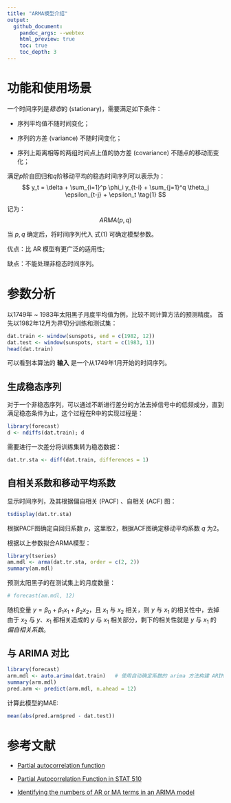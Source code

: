 ```yaml
---
title: "ARMA模型介绍"
output:
  github_document:
    pandoc_args: --webtex
    html_preview: true
    toc: true
    toc_depth: 3
---
```


# 功能和使用场景

一个时间序列是*稳态*的 (stationary)，需要满足如下条件：

* 序列平均值不随时间变化；

* 序列的方差 (variance) 不随时间变化；

* 序列上距离相等的两组时间点上值的协方差 (covariance) 不随点的移动而变化；

满足$p$阶自回归和$q$阶移动平均的稳态时间序列可以表示为：
$$
y_t = \delta + \sum_{i=1}^p \phi_i y_{t-i} + \sum_{j=1}^q \theta_j \epsilon_{t-j} + \epsilon_t \tag{1}
$$

记为：
$$
ARMA(p, q)
$$

当 $p, q$ 确定后，将时间序列代入 式(1) 可确定模型参数。

优点：比 AR 模型有更广泛的适用性;

缺点：不能处理非稳态时间序列。

# 参数分析

以1749年 ~ 1983年太阳黑子月度平均值为例，比较不同计算方法的预测精度。
首先以1982年12月为界切分训练和测试集：
```r
dat.train <- window(sunspots, end = c(1982, 12))
dat.test <- window(sunspots, start = c(1983, 1))
head(dat.train)
```

可以看到本算法的 **输入** 是一个从1749年1月开始的时间序列。

## 生成稳态序列

对于一个非稳态序列，可以通过不断进行差分的方法去掉信号中的低频成分，直到满足稳态条件为止，这个过程在R中的实现过程是：
```r
library(forecast)
d <- ndiffs(dat.train); d
```

需要进行一次差分将训练集转为稳态数据：
```r
dat.tr.sta <- diff(dat.train, differences = 1)
```

## 自相关系数和移动平均系数

显示时间序列，及其根据偏自相关 (PACF) 、自相关 (ACF) 图：
```r
tsdisplay(dat.tr.sta)
```

根据PACF图确定自回归系数 $p$，这里取2，根据ACF图确定移动平均系数 $q$ 为2。

根据以上参数拟合ARMA模型：
```r
library(tseries)
am.mdl <- arma(dat.tr.sta, order = c(2, 2))
summary(am.mdl)
```

预测太阳黑子的在测试集上的月度数量：
```r
# forecast(am.mdl, 12)
```


随机变量 $y = \beta_0 + \beta_1 x_1 + \beta_2 x_2$，且 $x_1$ 与 $x_2$ 相关，则 $y$ 与 $x_1$ 的相关性中，去掉由于 $x_2$ 与 $y$、$x_1$ 都相关造成的 $y$ 与 $x_1$ 相关部分，剩下的相关性就是 $y$ 与 $x_1$ 的 *偏自相关系数*。

## 与 ARIMA 对比

```r
library(forecast)
arm.mdl <- auto.arima(dat.train)   # 使用自动确定系数的 arima 方法构建 ARIMA 模型
summary(arm.mdl)
pred.arm <- predict(arm.mdl, n.ahead = 12)
```

计算此模型的MAE:
```r
mean(abs(pred.arm$pred - dat.test))
```

# 参考文献

* [Partial autocorrelation function](https://en.wikipedia.org/wiki/Partial_autocorrelation_function)

* [Partial Autocorrelation Function in STAT 510](https://onlinecourses.science.psu.edu/stat510/node/62/)

* [Identifying the numbers of AR or MA terms in an ARIMA model](https://people.duke.edu/~rnau/411arim3.htm)
